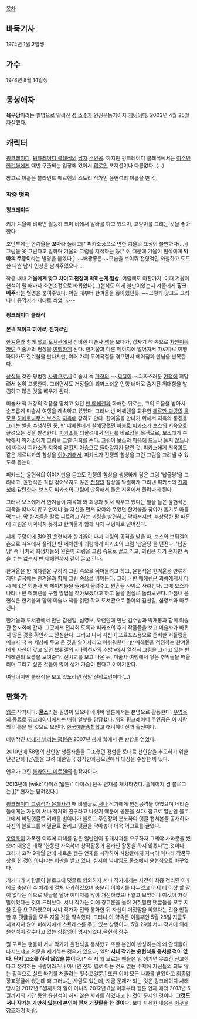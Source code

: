 [[목차]]
== 바둑기사 ==
1974년 1월 2일생
== 가수 ==
1978년 8월 14일생
== 동성애자 ==
'''육우당'''이라는 필명으로 알려진 [[성 소수자]] 인권운동가이자 [[게이]]이다. 2003년 4월 25일 자살했다.
== 캐릭터 ==
[[핑크레이디]], [[핑크레이디 클래식]]의 [[남자]] [[주인공]]. 하지만 핑크레이디 클래식에서는 [[여주]]인 [[한겨울]]에게 매번 구출되는 입장에 있어서 [[히로인]] 포지션이나 다름없다. (...) 

참고로 이름은 블라인드 메르헨의 스토리 작가인 윤현석의 이름을 딴 것. 

=== 작중 행적 ===
==== 핑크레이디 ====
키가 겨울에 비하면 월등히 크며 바에서 알바를 하고 있으며, 고양이를 그리는 것을 좋아한다.

초반부에는 한겨울을 '''꼬마'''라 놀리고[* 피카소풍으로 변한 겨울의 표정이 볼만하다(...)] 그림을 못 그린다고 말하며 겨울의 그림을 지적하는 등[* 이 때문에 겨울이 현석에게 '''악마의 주둥이'''라는 별명을 붙였다.] ~~배짱좋은~~모습을 보여줘 전형적인 까칠하고 도도한 나쁜 남자 인상을 남겨주었으나....

작중 내내 '''겨울에게 맞고 차이고 천장에 박히는게 일상.''' 어릴때도 마찬가지. 이때 겨울이 현석이 팰 때마다 화면조정으로 바뀌었다(...)현석도 이게 불만이었는지 겨울에게 '''핑크메주'''라는 별명을 붙여주었다. 어릴 때부터 한겨울을 좋아했던듯. ~~그렇게 맞고도 그러다니 콩깍지가 제대로 씌었다.~~

==== 핑크레이디 클래식 ====
'''본격 페이크 히어로, 진히로인'''

[[한겨울]]과 함께 [[학교]] [[도서관]]에서 신비한 미술사 [[책]]을 보다가, 갑자기 책 속으로 [[차원이동]]하여 미술사의 현장을 [[여행]]하게 된다. 한겨울과 다른 페이지에 떨어져서 따로따로 여행하다가도 한겨울을 만나지만, 여러 가지 우여곡절을 겪으면서 헤어짐과 만남을 반복한다.

[[상식]]을 갖춘 평범한 [[사람]]으로서 미술사 속 [[거장]]의 ~~[[찌질이]]~~괴짜스러운 [[기행]]에 휘말려서 심히 고생한다. 그러면서도 거장들의 괴짜스러운 언행 너머로 숨겨진 위대함을 발견하고 많은 것을 배우게 된다.

미술사 책 거장의 작품을 망치고 있던 [[반 메헤렌]]과 화해한 뒤로는, 그의 도움을 받아서 순조롭게 미술사 여행을 계속하고 있었다. 그러나 반 메헤렌을 회유한 [[헤르만 괴링]]의 [[음모]]로 [[히에로니무스 보스]]의 [[지옥]]에 갇히고 만다. 한겨울을 만나기 위해서 지옥의 풍경을 그리는 [[벌]]을 수행하던 중, 반 메헤렌에게 살해당했던 [[파블로 피카소]]가 [[보스]]의 지옥으로 끌려오는 것을 발견한다. [[피카소]]를 되살려내서 [[역사]]를 바로잡을 목적으로, 보스에게 부탁해서 피카소에게 그림을 그릴 기회를 준다. 그림이 보스의 [[마음]]에 드느냐 들지 않느냐에 따라서 피카소가 지옥에 갇힐지 이승으로 돌아갈지가 달린 것. 피카소에게 지옥과도 같은 게르니카의 참상을 [[이야기]]해서, 피카소가 전쟁의 참상을 그린 그림을 그려낼 수 있도록 돕는다.

피카소는 윤현석의 이야기만을 듣고도 전쟁의 참상을 생생하게 담은 그림 '납골당'을 그려내고, 윤현석은 직접 겪어보지도 않은 [[전쟁]]의 참상을 탁월하게 그려낸 피카소의 [[천재]]성에 감탄한다. 보스도 피카소의 그림에 만족해서 둘은 지옥에서 풀려나게 된다.

그러나 보스에게서 한겨울이 지옥에 와 괴링과 맞서 싸우고 있다는 말을 들은 윤현석은, 지옥을 떠나지 않고 언제나 늘 자신을 먼저 찾아와 주었던 한겨울을 찾아가 돕기로 마음먹는다. 막 한겨울을 칼로 찌르려고 하는 괴링을 발견하고 막아서지만, 부상당한 팔 때문에 괴링을 이겨내지 못하고 한겨울과 함께 시체 구덩이로 떨어진다.

시체 구덩이에 떨어진 윤현석과 한겨울이 다시 괴링의 공격을 받을 때, 보스와 브뤼겔의 손으로 지옥에서 풀려난 반 메헤렌이 괴링에게 피카소의 그림 '납골당'을 던진다. '납골당' 속 나치의 희생자들의 원혼이 괴링을 그림 속으로 끌고 가고, 괴링은 자기 혼자만 죽을 수는 없는지 반 메헤렌까지 같이 끌고 간다. 

한겨울은 반 메헤렌을 구하려 그림 속으로 뛰어들려고 하고, 윤현석은 한겨울을 만류하지만 결국에는 한겨울과 함께 그림 속으로 뛰어든다. 그러나 반 메헤렌은 괴링에게서 다시 빼앗은 미술사 책 페이지들을 둘에게 돌려주고 원혼들 사이로 사라진다. 그때 보스가 나타나 반 메헤렌을 구할 방법을 찾아보겠다고 하고 둘을 현실로 돌려보낸다. 마침내 윤현석은 한겨울과 함께 미술사 책을 읽던 학교 도서관으로 돌아와 김선일, 심영보와 마주친다.

한겨울과 도서관에서 만난 김선일, 심영보, 오랜만에 만난 김수범과 박재봉과 함께 미술관 전시회에 간다. 그곳에서 전시회 도록과 피카소의 후기 작품들을 보고 미술사가 바뀌지 않은 것을 확인하고 안심한다. 그러고 나서 자신이 프로포즈용으로 준비한 커플링을 미술사 책 속 세상에 두고 온 것을 알아차리고 아쉬워한다. 반 메헤렌을 걱정하는 한겨울에게 자신이 갖고 있던 브뤼겔의 <타락천사의 추방>에서 열심히 그림을 그리고 있는 반 메헤렌의 모습을 보여준다. 전시회를 보고 나온 뒤, 미술사 여행에서 쌓은 추억들을 떠올리며 그리고 싶은 것들이 많이 생겨 가슴이 뛴다고 이야기한다. 

여담이지만 클래식을 보고 있노라면 정말 진히로인이다(...)


== 만화가 ==
[[웹툰]] 작가이다. '''[[물소]]'''라는 필명이 있으나 네이버 웹툰에서는 본명으로 활동한다. [[우영욱]]의 동료로 [[핑크레이디]]에서는 배경 일부를 담당했다. 위의 핑크레이디 주인공은 이 사람의 이름을 딴 것으로 보인다. [[한국예술종합학교]] 애니메이션과 출신이다.

데뷔작인 [[너에게 날리는 홈런]]은 2007년 봄에 웹에서 큰 반향을 얻었다. 

2010년에 58명의 천안함 생존자들을 구조했던 경험을 토대로 천안함을 추모하기 위한 단편만화 [남김]을 그려 대한민국 창작만화공모전에서 대상을 수상한 바 있다.

연우가 그린 [[블라인드 메르헨]]의 원작자이다.

2013년에 [wiki:"다이스(웹툰)" 다이스] 단독 연재를 개시하였다. 홈페이지 겸 블로그는 [http://moolso.com/][* 현재는 닫혀있다.]


[[핑크레이디 그림작가 은폐사건]] 때 비밀글로 [[서나]] 작가에게 인신공격을 하였으며 네티즌들에게는 자신이 서나 작가의 친구라고 나섰기 때문에 공분을 샀다. 참고로 일반인 블로그에서 비밀댓글로 키배를 벌이다가 블로그 주인장이 분노하여 댓글 캡쳐본을 공개하자 자신의 블로그를 비밀글로 돌리고 댓글을 막아놓아 더욱 어그로를 끌었다.

[[우영욱]]이 자폭한 이후에 피해를 입은 일반인이 공개사과를 요구하자 그제야 사과문을 썼으며 내용은 대략 '한동안 자숙하며 창작활동과 온라인 활동을 하지 않겠다'는 것이다. 그러나 고작 9개월 만에 새로운 웹툰 연재를 시작하여 사람들에게 자숙이 아니라 작품구상을 한 것이 아니냐는 비판을 받고 있다. 심지어 닉네임도 물소에서 윤현석으로 바꾸었다.

거기다가 사람들이 블로그에 댓글로 항의하자 서나 작가에게는 사건이 최종 정리된 이후에도 충분히 수 차례에 걸쳐 사과하였으며 충분히 이야기를 나누었고 이제 더 이상 할 말이 없다는 식으로 댓글을 달아 이미지를 많이 개선하였으나 알고 보았더니 이것이 거짓말이었다는 것이 드러났다. 서나 작가는 이에 경고문을 올려 거짓말한 댓글들을 모두 지울 것을 요구하였으며 서나 작가와 전화 통화한 뒤 자신이 거짓말을 하였다는 것을 인정한 후 댓글들을 모두 지울 것을 약속했다. 그러나 이 약속은 이틀째인 5월 28일 지금도 지켜지지 않아 피해자에게 스트레스를 주고 있는 상황이다. 5월 29일 서나 작가에 의해 윤현석이 잠수타고 있는 상황임이 명시되었다.[http://blog.naver.com/east0313/80190983320 윤현석 잠수]

뭘 모르는 팬들이 서나 작가가 윤현석을 용서했고 또한 본인이 반성하는데 왜 안티들이 나서느냐고 의문을 제기하는 경우가 있으나, 일단 '''서나 작가는 윤현석을 용서한 적이 없다. 단지 고소를 하지 않았을 뿐이다.'''[* 즉 저 뭘 모르는 팬들은  일 생기면 무조건 신고한다고 생각하는 사람이라거나 아니면 진짜 별로 아는 것도 없는 주제에 자신들의 되도 않는 필력으로 실드 따위를 쳐줄려는 헛수고일뿐.] 또한 이미 모든 사과를 받았다고 최종입장표명글에 썼는데 왜 그러냐는 사람도 있는데, 지금 문제가 되는 것은 핑크레이디 사태 당시인 2012년 8월까지의 일이 아니라 2012년 8월 이후부터 웹툰 연재 때의 2013년 5월까지의 기간 동안 윤현석이 하지 않은 사과를 하였다고 한 것이 문제인 것이다. '''그것도 서나 작가는 가만히 있는데 본인이 먼저 거짓말을 한 것이다.''' 보다 자세한 내용은 [http://blog.naver.com/peagy/ 이곳을 참조하기 바람].
